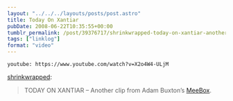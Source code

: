 ```yaml
---
layout: "../../../layouts/posts/post.astro"
title: Today On Xantiar
pubDate: 2008-06-22T10:35:55+00:00
tumblr_permalink: /post/39376717/shrinkwrapped-today-on-xantiar-another-clip
tags: ["linklog"]
format: "video"
---
```


`youtube: https://www.youtube.com/watch?v=X2o4W4-ULjM`

[shrinkwrapped][1]:

> TODAY ON XANTIAR &#8211; Another clip from Adam Buxton’s [MeeBox][2].

[1]: http://tumblefeed.thair.net/post/39326201/today-on-xantiar-another-clip-from-adam-buxtons
[2]: http://www.bbc.co.uk/programmes/b00c816h
